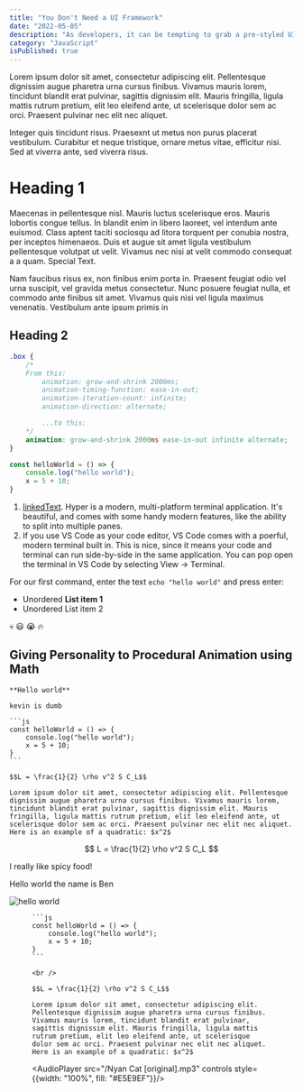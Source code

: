 ```yaml
---
title: "You Don't Need a UI Framework"
date: "2022-05-05"
description: "As developers, it can be tempting to grab a pre-styled UI framework like Material UI or Bootstrap. Seems like a great way to outsource design and save a bunch of time, right? In my experience, this is an unrealistic expectation, and things don't quite work out that way."
category: "JavaScript"
isPublished: true
---
```


Lorem ipsum dolor sit amet, consectetur adipiscing elit. Pellentesque dignissim augue pharetra urna cursus finibus. Vivamus mauris lorem, tincidunt blandit erat pulvinar, sagittis dignissim elit. Mauris fringilla, ligula mattis rutrum pretium, elit leo eleifend ante, ut scelerisque dolor sem ac orci. Praesent pulvinar nec elit nec aliquet. 

Integer quis tincidunt risus. Praesexnt ut metus non purus placerat vestibulum. Curabitur et neque tristique, ornare metus vitae, efficitur nisi. Sed at viverra ante, sed viverra risus.

# Heading 1

Maecenas in pellentesque nisl. Mauris luctus scelerisque eros. Mauris lobortis congue tellus. In blandit enim in libero laoreet, vel interdum ante euismod. Class aptent taciti sociosqu ad litora torquent per conubia nostra, per inceptos himenaeos. Duis et augue sit amet ligula vestibulum pellentesque volutpat ut velit. Vivamus nec nisi at velit commodo consequat a a quam. Special Text.

Nam faucibus risus ex, non finibus enim porta in. Praesent feugiat odio vel urna suscipit, vel gravida metus consectetur. Nunc posuere feugiat nulla, et commodo ante finibus sit amet. Vivamus quis nisi vel ligula maximus venenatis. Vestibulum ante ipsum primis in

## Heading 2

```css
.box {
    /*
    From this:
        animation: grow-and-shrink 2000ms;
        animation-timing-function: ease-in-out;
        animation-iteration-count: infinite;
        animation-direction: alternate;

        ...to this:
    */
    animation: grow-and-shrink 2000ms ease-in-out infinite alternate;
}
```

```js
const helloWorld = () => {
    console.log("hello world");
    x = 5 + 10;
}
```

1. [linkedText](https://monkeytype.com/). Hyper is a modern, multi-platform terminal application. It's beautiful, and comes with some handy modern features, like the ability to split into multiple panes.
2. If you use VS Code as your code editor, VS Code comes with a poerful, modern terminal built in. This is nice, since it means your code and terminal can run side-by-side in the same application. You can pop open the terminal in VS Code by selecting View → Terminal.

For our first command, enter the text `echo "hello world"` and press enter:

* Unordered **List item 1**
* Unordered List item 2

:skull: :smiley: :sob: :fire:


## Giving Personality to Procedural Animation using Math

<Info>
    
    **Hello world**

    kevin is dumb

    ```js
    const helloWorld = () => {
        console.log("hello world");
        x = 5 + 10;
    }
    ```
    
    $$L = \frac{1}{2} \rho v^2 S C_L$$

    Lorem ipsum dolor sit amet, consectetur adipiscing elit. Pellentesque dignissim augue pharetra urna cursus finibus. Vivamus mauris lorem, tincidunt blandit erat pulvinar, sagittis dignissim elit. Mauris fringilla, ligula mattis rutrum pretium, elit leo eleifend ante, ut scelerisque dolor sem ac orci. Praesent pulvinar nec elit nec aliquet. 
    Here is an example of a quadratic: $x^2$
    
</Info>

$$
L = \frac{1}{2} \rho v^2 S C_L
$$


<Logo />

I really like <Spicy>spicy food!</Spicy>

Hello world the name is <Sparkles>Ben</Sparkles>

![hello world](https://www.udacity.com/blog/wp-content/uploads/2020/11/Hello-World_Blog-scaled.jpeg)

<Figure src="/Hello-World_Blog-scaled.jpeg" caption="hello world"/>

<Accordion title="Hello World">

    ```js
    const helloWorld = () => {
        console.log("hello world");
        x = 5 + 10;
    }
    ```

    <br />
    
    $$L = \frac{1}{2} \rho v^2 S C_L$$

    Lorem ipsum dolor sit amet, consectetur adipiscing elit. Pellentesque dignissim augue pharetra urna cursus finibus. Vivamus mauris lorem, tincidunt blandit erat pulvinar, sagittis dignissim elit. Mauris fringilla, ligula mattis rutrum pretium, elit leo eleifend ante, ut scelerisque dolor sem ac orci. Praesent pulvinar nec elit nec aliquet. 
    Here is an example of a quadratic: $x^2$

</Accordion>

<YouTube url="https://www.youtube.com/watch?v=tfMR45NLLf0"/>

<CodePen url="https://codepen.io/onion2k/embed/ExEXmPY?default-tab=html%2Cresult" />

<Replit url="https://replit.com/@ritza/demo-embed"/>

<AudioPlayer src="/Nyan Cat [original].mp3" controls style={{width: "100%", fill: "#E5E9EF"}}/>

